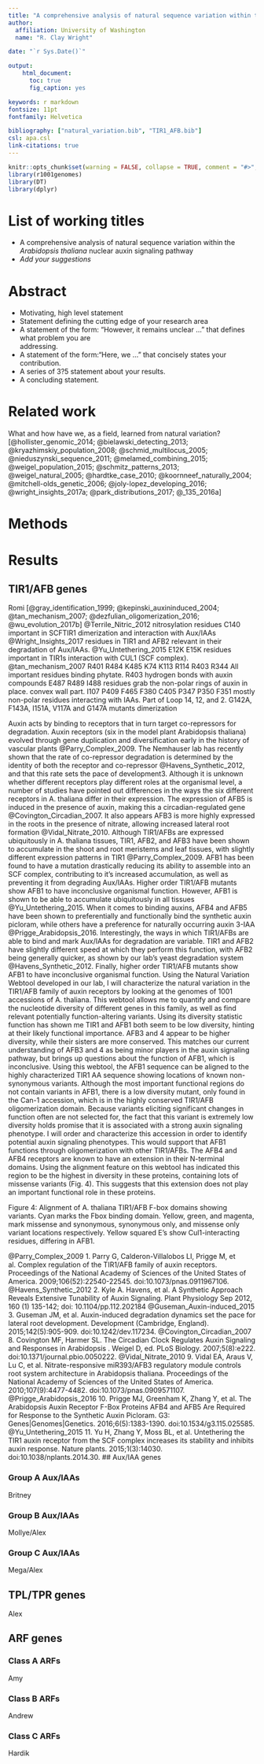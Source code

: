 ```yaml
---
title: "A comprehensive analysis of natural sequence variation within the <i>Arabidopsis thaliana</i> nuclear auxin signaling pathway"
author: 
  affiliation: University of Washington
  name: "R. Clay Wright"

date: "`r Sys.Date()`"

output: 
    html_document:
      toc: true
      fig_caption: yes

keywords: r markdown
fontsize: 11pt
fontfamily: Helvetica

bibliography: ["natural_variation.bib", "TIR1_AFB.bib"]
csl: apa.csl
link-citations: true
---
```


```r
knitr::opts_chunk$set(warning = FALSE, collapse = TRUE, comment = "#>", tidy = TRUE, out.width = "90%", fig.height=4, fig.width=7, out.extra='style="margin: auto; display: block; padding-top: 15px;"')
library(r1001genomes)
library(DT)
library(dplyr)

```
<!--This is a CSS (Cascading Style Sheet).
 It controls how panels and images are formatted.></!-->
<style>
  img {
    display: block;
    margin: auto;
    width: 90%;
    height: auto;
  }
</style>

# List of working titles  
* A comprehensive analysis of natural sequence variation within the <i>Arabidopsis thaliana</i> nuclear auxin signaling pathway  
* *Add your suggestions* 

# Abstract  

* Motivating, high level statement  
* Statement defining the cutting edge of your research area  
* A statement of the form: "However, it remains unclear ..." that defines what problem you are  
addressing.  
* A statement of the form:"Here, we ..."  that concisely states your contribution.  
* A series of 3?5 statement about your results.  
* A concluding statement.  


    
# Related work  
What and how have we, as a field, learned from natural variation?  
[@hollister_genomic_2014; @bielawski_detecting_2013; @kryazhimskiy_population_2008; @schmid_multilocus_2005; @nieduszynski_sequence_2011; @melamed_combining_2015; @weigel_population_2015; @schmitz_patterns_2013; @weigel_natural_2005; @hardtke_case_2010; @koornneef_naturally_2004; @mitchell-olds_genetic_2006; @joly-lopez_developing_2016; @wright_insights_2017a; @park_distributions_2017; @_135_2016a]  
 
# Methods

# Results  
## TIR1/AFB genes  
Romi
[@gray_identification_1999; @kepinski_auxininduced_2004; @tan_mechanism_2007; @dezfulian_oligomerization_2016; @wu_evolution_2017b]
@Terrile_Nitric_2012 nitrosylation residues C140 important in SCFTIR1 dimerization and interaction with Aux/IAAs
@Wright_Insights_2017 residues in TIR1 and AFB2 relevant in their degradation of Aux/IAAs.
@Yu_Untethering_2015 E12K E15K residues important in TIR1s interaction with CUL1 (SCF complex).
@tan_mechanism_2007 R401 R484 K485 K74 K113 R114 R403 R344 All important residues binding phytate.
R403 hydrogen bonds with auxin compounds
E487 R489 I488 residues grab the non-polar rings of auxin in place. convex wall part.
I107 P409 F465 F380 C405 P347 P350 F351 mostly non-polar residues interacting with IAAs. Part of Loop 14, 12, and 2.
G142A, F143A, I151A, V117A and G147A mutants dimerization

Auxin acts by binding to receptors that in turn target co-repressors for degradation. Auxin receptors (six in the model plant Arabidopsis thaliana) evolved through gene duplication and diversification early in the history of vascular plants @Parry_Complex_2009. The Nemhauser lab has recently shown that the rate of co-repressor degradation is determined by the identity of both the receptor and co-repressor @Havens_Synthetic_2012, and that this rate sets the pace of development3. 
Although it is unknown whether different receptors play different roles at the organismal level, a number of studies have pointed out differences in the ways the six different receptors in A. thaliana differ in their expression. The expression of AFB5 is induced in the presence of auxin, making this a circadian-regulated gene @Covington_Circadian_2007. It also appears AFB3 is more highly expressed in the roots in the presence of nitrate, allowing increased lateral root formation @Vidal_Nitrate_2010. Although TIR1/AFBs are expressed ubiquitously in A. thaliana tissues, TIR1, AFB2, and AFB3 have been shown to accumulate in the shoot and root meristems and leaf tissues, with slightly different expression patterns in TIR1 @Parry_Complex_2009. AFB1 has been found to have a mutation drastically reducing its ability to assemble into an SCF complex, contributing to it’s increased accumulation, as well as preventing it from degrading Aux/IAAs. Higher order TIR1/AFB mutants show AFB1 to have inconclusive organismal function. However, AFB1 is shown to be able to accumulate ubiquitously in all tissues @Yu_Untethering_2015. When it comes to binding auxins, AFB4 and AFB5 have been shown to preferentially and functionally bind the synthetic auxin picloram, while others have a preference for naturally occurring auxin 3-IAA @Prigge_Arabidopsis_2016. Interestingly, the ways in which TIR1/AFBs are able to bind and mark Aux/IAAs for degradation are variable. TIR1 and AFB2 have slightly different speed at which they perform this function, with AFB2 being generally quicker, as shown by our lab’s yeast degradation system @Havens_Synthetic_2012. Finally, higher order TIR1/AFB mutants show AFB1 to have inconclusive organismal function.
  Using the Natural Variation Webtool developed in our lab, I will characterize the natural variation in the TIR1/AFB family of auxin receptors by looking at the genomes of 1001 accessions of A. thaliana. This webtool allows me to	quantify and compare the nucleotide diversity of different genes in this family, as well as find relevant potentially function-altering variants. 
Using its diversity statistic function has shown me TIR1 and AFB1 both seem to be low diversity, hinting at their likely functional importance. AFB3 and 4 appear to be higher diversity, while their sisters are more conserved. This matches our current understanding of AFB3 and 4 as being minor players in the auxin signaling pathway, but brings up questions about the function of AFB1, which is inconclusive. Using this webtool, the AFB1 sequence can be aligned to the highly characterized TIR1 AA sequence showing locations of known non-synonymous variants. Although the most important functional regions do not contain variants in AFB1, there is a low diversity mutant, only found in the Can-1 accession, which is in the highly conserved TIR1/AFB oligomerization domain. Because variants eliciting significant changes in function often are not selected for, the fact that this variant is extremely low diversity holds promise that it is associated with a strong auxin signaling phenotype. I will order and characterize this accession in order to identify potential auxin signaling phenotypes. This would support that AFB1 functions through oligomerization with other TIR1/AFBs.
  The AFB4 and AFB4 receptors are known to have an extension in their N-terminal domains. Using the alignment feature on this webtool has indicated this region to be the highest in diversity in these proteins, containing lots of missense variants (Fig. 4). This suggests that this extension does not play an important functional role in these proteins. 

Figure 4: Alignment of A. thaliana TIR1/AFB F-box domains showing variants. Cyan marks the Fbox binding domain. Yellow, green, and magenta, mark missense and synonymous, synonymous only, and missense only variant locations respectively. Yellow squared E’s show Cul1-interacting residues, differing in AFB1.

@Parry_Complex_2009
1.	Parry G, Calderon-Villalobos LI, Prigge M, et al. Complex regulation of the TIR1/AFB family of auxin receptors. Proceedings of the National Academy of Sciences of the United States of America. 2009;106(52):22540-22545. doi:10.1073/pnas.0911967106.
@Havens_Synthetic_2012
2.	Kyle A. Havens, et al. A Synthetic Approach Reveals Extensive Tunability of Auxin Signaling. Plant Physiology Sep 2012, 160 (1) 135-142; doi: 10.1104/pp.112.202184
@Guseman_Auxin-induced_2015
3.	Guseman JM, et al. Auxin-induced degradation dynamics set the pace for lateral root development. Development (Cambridge, England). 2015;142(5):905-909. doi:10.1242/dev.117234.
@Covington_Circadian_2007
8.	Covington MF, Harmer SL. The Circadian Clock Regulates Auxin Signaling and Responses in Arabidopsis . Weigel D, ed. PLoS Biology. 2007;5(8):e222. doi:10.1371/journal.pbio.0050222.
@Vidal_Nitrate_2010
9.	Vidal EA, Araus V, Lu C, et al. Nitrate-responsive miR393/AFB3 regulatory module controls root system architecture in Arabidopsis thaliana. Proceedings of the National Academy of Sciences of the United States of America. 2010;107(9):4477-4482. doi:10.1073/pnas.0909571107.
@Prigge_Arabidopsis_2016
10.	Prigge MJ, Greenham K, Zhang Y, et al. The Arabidopsis Auxin Receptor F-Box Proteins AFB4 and AFB5 Are Required for Response to the Synthetic Auxin Picloram. G3: Genes|Genomes|Genetics. 2016;6(5):1383-1390. doi:10.1534/g3.115.025585.
@Yu_Untethering_2015
11.	Yu H, Zhang Y, Moss BL, et al. Untethering the TIR1 auxin receptor from the SCF complex increases its stability and inhibits auxin response. Nature plants. 2015;1(3):14030. doi:10.1038/nplants.2014.30.
## Aux/IAA genes  


### Group A Aux/IAAs
Britney

### Group B Aux/IAAs
Mollye/Alex 

### Group C Aux/IAAs
Mega/Alex

## TPL/TPR genes  
Alex

## ARF genes  

### Class A ARFs
Amy

### Class B ARFs
Andrew

### Class C ARFs
Hardik






